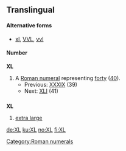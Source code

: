 ==Translingual==

====Alternative forms====
* [[xl]], [[VVL]], [[vvl]]

====Number====
'''XL'''

# A [[Roman numeral]] representing [[forty]] ([[40]]).
#* Previous: [[XXXIX]] (39)
#* Next: [[XLI]] (41)

==={{abbreviation}}===
'''XL'''

# [[extra large]]

[[Category:Roman numerals]]

[[de:XL]]
[[ku:XL]]
[[no:XL]]
[[fi:XL]]